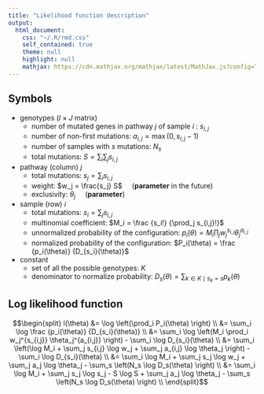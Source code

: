 ```yaml
---
title: "Likelihood function description"
output:
  html_document:
    css: "~/.R/rmd.css"
    self_contained: true
    theme: null
    highlight: null
    mathjax: https://cdn.mathjax.org/mathjax/latest/MathJax.js?config=TeX-AMS_CHTML
---
```


## Symbols

- genotypes ($I \times J$ matrix)
    - number of mutated genes in pathway $j$ of sample $i$ : $s_{i,j}$
    - number of non-first mutations: $a_{i,j} = \max(0, s_{i,j} - 1)$
    - number of samples with $s$ mutations: $N_s$
    - total mutations: $S = \sum_i \sum_j s_{i,j}$

- pathway (column) $j$
    - total mutations: $s_j = \sum_i s_{i,j}$
    - weight: $w_j = \frac{s_j} S$
      &nbsp;&nbsp;&nbsp; (**parameter** in the future)
    - exclusivity: $\theta_j$
      &nbsp;&nbsp;&nbsp; (**parameter**)

- sample (row) $i$
    - total mutations: $s_i = \sum_j s_{i,j}$
    - multinomial coefficient: $M_i = \frac {s_i!} {\prod_j s_{i,j}!}$
    - unnormalized probability of the configuration:
      $p_i(\theta) = M_i \prod_j w_j^{s_{i,j}} \theta_j^{a_{i,j}}$
    - normalized probability of the configuration:
      $P_i(\theta) = \frac {p_i(\theta)} {D_{s_i}(\theta)}$

- constant
    - set of all the possible genotypes: $K$
    - denominator to normalize probability:
      $D_s(\theta) = \sum_{k \in K \mid s_k = s} p_k(\theta)$

## Log likelihood function

<div>$$\begin{split}
l(\theta)
  &= \log \left(\prod_i P_i(\theta) \right) \\
  &= \sum_i \log \frac {p_i(\theta)} {D_{s_i}(\theta)} \\
  &= \sum_i \log \left(M_i \prod_i w_j^{s_{i,j}} \theta_j^{a_{i,j}} \right)
   - \sum_i \log D_{s_i}(\theta) \\
  &= \sum_i \left(\log M_i + \sum_j s_{i,j} \log w_j + \sum_j a_{i,j} \log \theta_j \right)
   - \sum_i \log D_{s_i}(\theta) \\
  &= \sum_i \log M_i
   + \sum_j s_j \log w_j
   + \sum_j a_j \log \theta_j
   - \sum_s \left(N_s \log D_s(\theta) \right) \\
  &= \sum_i \log M_i
   + \sum_j s_j \log s_j
   - S \log S
   + \sum_j a_j \log \theta_j
   - \sum_s \left(N_s \log D_s(\theta) \right) \\
\end{split}$$</div>
